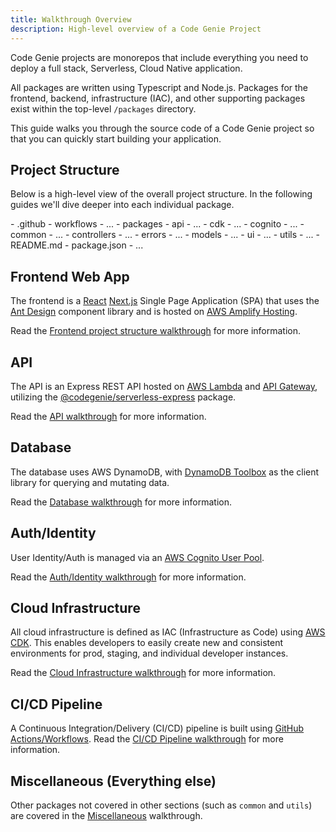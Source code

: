 ```yaml
---
title: Walkthrough Overview
description: High-level overview of a Code Genie Project
---
```



Code Genie projects are monorepos that include everything you need to deploy a full stack, Serverless, Cloud Native application.

All packages are written using Typescript and Node.js. Packages for the frontend, backend, infrastructure (IAC), and other supporting packages exist within the top-level `/packages` directory.

This guide walks you through the source code of a Code Genie project so that you can quickly start building your application.

## Project Structure

Below is a high-level view of the overall project structure. In the following guides we'll dive deeper into each individual package.

<FileTree>
- .github
  - workflows
    - ...
- packages
    - api
      - ...
    - cdk
      - ...
    - cognito
      - ...
    - common
      - ...
    - controllers
      - ...
    - errors
      - ...
    - models
      - ...
    - ui
      - ...
    - utils
      - ...
- README.md
- package.json
- ...
</FileTree>

## Frontend Web App

The frontend is a [React](https://react.dev/) [Next.js](https://nextjs.org/) Single Page Application (SPA) that uses the [Ant Design](https://ant.design/)  component library and is hosted on [AWS Amplify Hosting](https://aws.amazon.com/amplify/hosting).

Read the [Frontend project structure walkthrough](./frontend/overview) for more information.

## API

The API is an Express REST API hosted on [AWS Lambda](https://aws.amazon.com/lambda) and [API Gateway](https://aws.amazon.com/api-gateway), utilizing the [@codegenie/serverless-express](https://github.com/brettstack/serverless-express) package.

Read the [API walkthrough](./backend/api) for more information.

## Database

The database uses AWS DynamoDB, with [DynamoDB Toolbox](https://github.com/jeremydaly/dynamodb-toolbox) as the client library for querying and mutating data.

Read the [Database walkthrough](./backend/database) for more information.

## Auth/Identity

User Identity/Auth is managed via an [AWS Cognito User Pool](https://aws.amazon.com/cognito).

Read the [Auth/Identity walkthrough](./backend/auth-identity) for more information.

## Cloud Infrastructure

All cloud infrastructure is defined as IAC (Infrastructure as Code) using [AWS CDK](https://docs.aws.amazon.com/cdk/v2/guide/getting_started.html). This enables developers to easily create new and consistent environments for prod, staging, and individual developer instances.

Read the [Cloud Infrastructure walkthrough](./backend/cloud-infrastructure) for more information.

## CI/CD Pipeline

A Continuous Integration/Delivery (CI/CD) pipeline is built using [GitHub Actions/Workflows](https://github.com/features/actions). Read the [CI/CD Pipeline walkthrough](./ci-cd-pipeline) for more information.

## Miscellaneous (Everything else)

Other packages not covered in other sections (such as `common` and `utils`) are covered in the [Miscellaneous](./miscellaneous) walkthrough.